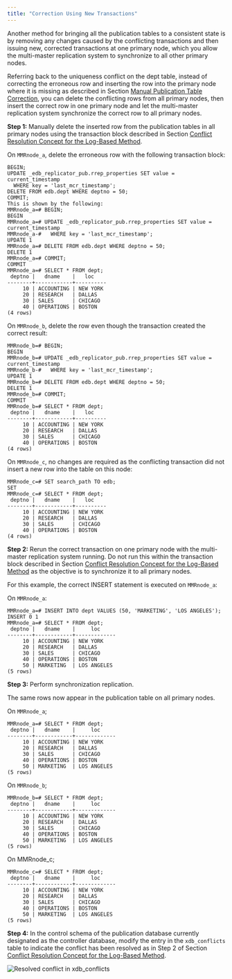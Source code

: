 ```yaml
---
title: "Correction Using New Transactions"
---
```


<div id="correction_using_new_txn_log_based" class="registered_link"></div>

Another method for bringing all the publication tables to a consistent state is by removing any changes caused by the conflicting transactions and then issuing new, corrected transactions at one primary node, which you allow the multi-master replication system to synchronize to all other primary nodes.

Referring back to the uniqueness conflict on the dept table, instead of correcting the erroneous row and inserting the row into the primary node where it is missing as described in Section [Manual Publication Table Correction](04_manual_publication_table_correction_log_based/#manual_publication_table_correction_log_based), you can delete the conflicting rows from all primary nodes, then insert the correct row in one primary node and let the multi-master replication system synchronize the correct row to all primary nodes.

**Step 1:** Manually delete the inserted row from the publication tables in all primary nodes using the transaction block described in Section [Conflict Resolution Concept for the Log-Based Method](02_conflict_resolution_for_log_based/#conflict_resolution_for_log_based).

On `MMRnode_a`, delete the erroneous row with the following transaction block:

```text
BEGIN;
UPDATE _edb_replicator_pub.rrep_properties SET value = current_timestamp
  WHERE key = 'last_mcr_timestamp';
DELETE FROM edb.dept WHERE deptno = 50;
COMMIT;
This is shown by the following:
MMRnode_a=# BEGIN;
BEGIN
MMRnode_a=# UPDATE _edb_replicator_pub.rrep_properties SET value = current_timestamp
MMRnode_a-#   WHERE key = 'last_mcr_timestamp';
UPDATE 1
MMRnode_a=# DELETE FROM edb.dept WHERE deptno = 50;
DELETE 1
MMRnode_a=# COMMIT;
COMMIT
MMRnode_a=# SELECT * FROM dept;
 deptno |   dname    |   loc
--------+------------+----------
     10 | ACCOUNTING | NEW YORK
     20 | RESEARCH   | DALLAS
     30 | SALES      | CHICAGO
     40 | OPERATIONS | BOSTON
(4 rows)
```

On `MMRnode_b`, delete the row even though the transaction created the correct result:

```text
MMRnode_b=# BEGIN;
BEGIN
MMRnode_b=# UPDATE _edb_replicator_pub.rrep_properties SET value = current_timestamp
MMRnode_b-#   WHERE key = 'last_mcr_timestamp';
UPDATE 1
MMRnode_b=# DELETE FROM edb.dept WHERE deptno = 50;
DELETE 1
MMRnode_b=# COMMIT;
COMMIT
MMRnode_b=# SELECT * FROM dept;
 deptno |   dname    |   loc
--------+------------+----------
     10 | ACCOUNTING | NEW YORK
     20 | RESEARCH   | DALLAS
     30 | SALES      | CHICAGO
     40 | OPERATIONS | BOSTON
(4 rows)
```

On `MMRnode_c`, no changes are required as the conflicting transaction did not insert a new row into the table on this node:

```text
MMRnode_c=# SET search_path TO edb;
SET
MMRnode_c=# SELECT * FROM dept;
 deptno |   dname    |   loc
--------+------------+----------
     10 | ACCOUNTING | NEW YORK
     20 | RESEARCH   | DALLAS
     30 | SALES      | CHICAGO
     40 | OPERATIONS | BOSTON
(4 rows)
```

**Step 2:** Rerun the correct transaction on one primary node with the multi-master replication system running. Do not run this within the transaction block described in Section [Conflict Resolution Concept for the Log-Based Method](02_conflict_resolution_for_log_based/#conflict_resolution_for_log_based) as the objective is to synchronize it to all primary nodes.

For this example, the correct INSERT statement is executed on `MMRnode_a`:

On `MMRnode_a`:

```text
MMRnode_a=# INSERT INTO dept VALUES (50, 'MARKETING', 'LOS ANGELES');
INSERT 0 1
MMRnode_a=# SELECT * FROM dept;
 deptno |   dname    |     loc
--------+------------+-------------
     10 | ACCOUNTING | NEW YORK
     20 | RESEARCH   | DALLAS
     30 | SALES      | CHICAGO
     40 | OPERATIONS | BOSTON
     50 | MARKETING  | LOS ANGELES
(5 rows)
```

**Step 3:** Perform synchronization replication.

The same rows now appear in the publication table on all primary nodes.

On `MMRnode_a`;

```text
MMRnode_a=# SELECT * FROM dept;
 deptno |   dname    |     loc
--------+------------+-------------
     10 | ACCOUNTING | NEW YORK
     20 | RESEARCH   | DALLAS
     30 | SALES      | CHICAGO
     40 | OPERATIONS | BOSTON
     50 | MARKETING  | LOS ANGELES
(5 rows)
```

On `MMRnode_b`;

```text
MMRnode_b=# SELECT * FROM dept;
 deptno |   dname    |     loc
--------+------------+-------------
     10 | ACCOUNTING | NEW YORK
     20 | RESEARCH   | DALLAS
     30 | SALES      | CHICAGO
     40 | OPERATIONS | BOSTON
     50 | MARKETING  | LOS ANGELES
(5 rows)
```

On MMRnode_c;

```text
MMRnode_c=# SELECT * FROM dept;
 deptno |   dname    |     loc
--------+------------+-------------
     10 | ACCOUNTING | NEW YORK
     20 | RESEARCH   | DALLAS
     30 | SALES      | CHICAGO
     40 | OPERATIONS | BOSTON
     50 | MARKETING  | LOS ANGELES
(5 rows)
```

**Step 4:** In the control schema of the publication database currently designated as the controller database, modify the entry in the `xdb_conflicts` table to indicate the conflict has been resolved as in Step 2 of Section [Conflict Resolution Concept for the Log-Based Method](02_conflict_resolution_for_log_based/#conflict_resolution_for_log_based).

![Resolved conflict in xdb_conflicts](/../../../images/image164.png)

